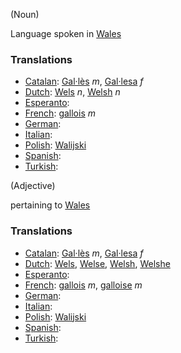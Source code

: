 (Noun)

Language spoken in [[Wales]]

===Translations===
*[[Catalan]]: [[Gal·lès]] ''m'', [[Gal·lesa]] ''f''
*[[Dutch]]: [[Wels]] ''n'', [[Welsh]] ''n''
*[[Esperanto]]: [[]]
*[[French]]: [[gallois]] ''m''
*[[German]]: [[]]
*[[Italian]]: [[]]
*[[Polish]]: [[Walijski]]
*[[Spanish]]: [[]]
*[[Turkish]]: [[]]

(Adjective)

pertaining to [[Wales]]

===Translations===
*[[Catalan]]: [[Gal·lès]] ''m'', [[Gal·lesa]] ''f''
*[[Dutch]]: [[Wels]], [[Welse]], [[Welsh]], [[Welshe]]
*[[Esperanto]]: [[]]
*[[French]]: [[gallois]] ''m'', [[galloise]] ''m''
*[[German]]: [[]]
*[[Italian]]: [[]]
*[[Polish]]: [[Walijski]]
*[[Spanish]]: [[]]
*[[Turkish]]: [[]]
